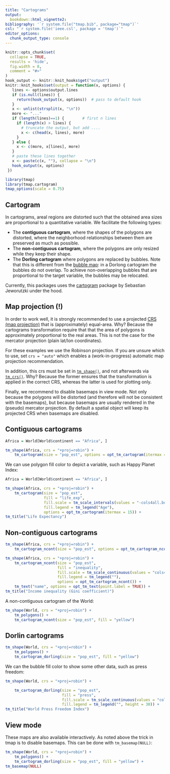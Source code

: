 ```yaml
---
title: "Cartograms"
output: 
  bookdown::html_vignette2:
bibliography: '`r system.file("tmap.bib", package="tmap")`'
csl: "`r system.file('ieee.csl', package = 'tmap')`"
editor_options: 
  chunk_output_type: console
---
```


```r
knitr::opts_chunk$set(
  collapse = TRUE,
  results = 'hide',
  fig.width = 8,
  comment = "#>"
)
hook_output <- knitr::knit_hooks$get("output")
knitr::knit_hooks$set(output = function(x, options) {
   lines <- options$output.lines
   if (is.null(lines)) {
     return(hook_output(x, options))  # pass to default hook
   }
   x <- unlist(strsplit(x, "\n"))
   more <- "..."
   if (length(lines)==1) {        # first n lines
     if (length(x) > lines) {
       # truncate the output, but add ....
       x <- c(head(x, lines), more)
     }
   } else {
     x <- c(more, x[lines], more)
   }
   # paste these lines together
   x <- paste(c(x, ""), collapse = "\n")
   hook_output(x, options)
 })

```


```r
library(tmap)
library(tmap.cartogram)
tmap_options(scale = 0.75)
```



## Cartogram

In cartograms, areal regions are distorted such that the obtained area sizes are proportional to a quantitative variable. We facilitate the following types:

* The **contiguous cartogram**, where the shapes of the polygons are distorted, where the neighborhood relationships between them are preserved as much as possible.
* The **non-contiguous cartogram**, where the polygons are only resized while they keep their shape.
* The **Dorling cartogram** where polygons are replaced by bubbles. Note that this is different from the [bubble map](https://r-tmap.github.io/tmap/articles/examples_bubble): in a Dorlong cartogram the bubbles do not overlap. To achieve non-overlapping bubbles that are proportional to the target variable, the bubbles may be relocated.

Currently, this packages uses the [cartogram](https://sjewo.github.io/cartogram/) package by Sebastian Jeworutzki under the hood.

## Map projection (!)

In order to work well, it is strongly recommended to use a projected [CRS (map projection)](https://r-tmap.github.io/tmap/articles/foundations_crs) that is (approximately) equal-area. Why? Because the cartograms transformation require that that the area of polygons is approximately proportional to the real areas. This is not the case for the mercator projection (plain lat/lon coordinates).

For these examples we use the Robinson projection. If you are unsure which to use, set `crs = "auto"` which enables a (work-in-progress) automatic map projection recommendation.

In addition, this crs must be set in [`tm_shape()`](https://r-tmap.github.io/tmap/reference/tm_shape.html), and not afterwards via [`tm_crs()`](https://r-tmap.github.io/tmap/reference/tm_crs.html). Why? Because the former ensures that the transformation is applied in the correct CRS, whereas the latter is used for plotting only.

Finally, we recommend to disable basemaps in view mode. Not only because the polygons will be distorted (and therefore will not be consistent with the basemaps), but because basemaps are usually rendered in the (pseudo) mercator projection. By default a spatial object will keep its projected CRS when basemaps are disabled.

## Contiguous cartograms

```r
Africa = World[World$continent == "Africa", ]

tm_shape(Africa, crs = "+proj=robin") +
	tm_cartogram(size = "pop_est", options = opt_tm_cartogram(itermax = 15))
```

We can use polygon fill color to depict a variable, such as Happy Planet Index:


```r
Africa = World[World$continent == "Africa", ]

tm_shape(Africa, crs = "+proj=robin") +
	tm_cartogram(size = "pop_est", 
				 fill = "life_exp",
				 fill.scale = tm_scale_intervals(values = "-cols4all.bu_br_div"),
				 fill.legend = tm_legend("Age"),
				 options = opt_tm_cartogram(itermax = 15)) +
tm_title("Life Expectancy")
```


## Non-contiguous cartograms

```r
tm_shape(Africa, crs = "+proj=robin") +
	tm_cartogram_ncont(size = "pop_est", options = opt_tm_cartogram_ncont())
```



```r
tm_shape(Africa, crs = "+proj=robin") +
	tm_cartogram_ncont(size = "pop_est", 
					   fill = "inequality",
					   fill.scale = tm_scale_continuous(values = "cols4all.pu_gn_div", values.range = c(0, 0.5)),
					   fill.legend = tm_legend(""),
					   options = opt_tm_cartogram_ncont()) +
	tm_text("name", options = opt_tm_text(point.label = TRUE)) +
tm_title("Income inequality (Gini coefficient)")
```

A non-contiguous cartogram of the World:

```r
tm_shape(World, crs = "+proj=robin") +
	tm_polygons() +
	tm_cartogram_ncont(size = "pop_est", fill = "yellow")
```

## Dorlin cartograms

```r
tm_shape(World, crs = "+proj=robin") +
	tm_polygons() +
	tm_cartogram_dorling(size = "pop_est", fill = "yellow")
```

We can the bubble fill color to show some other data, such as press freedom:

```r
tm_shape(World, crs = "+proj=robin") +

	tm_cartogram_dorling(size = "pop_est", 
						 fill = "press",
						 fill.scale = tm_scale_continuous(values = "cols4all.pu_gn_div", midpoint = 50),
						 fill.legend = tm_legend("", height = 30)) +
tm_title("World Press Freedom Index")
```


## View mode

These maps are also available interactively. 
As noted above the trick in tmap is to disable basemaps. This can be done with `tm_basemap(NULL)`:

```r
tm_shape(World, crs = "+proj=robin") +
	tm_polygons() +
	tm_cartogram_dorling(size = "pop_est", fill = "yellow") +
tm_basemap(NULL)
```
